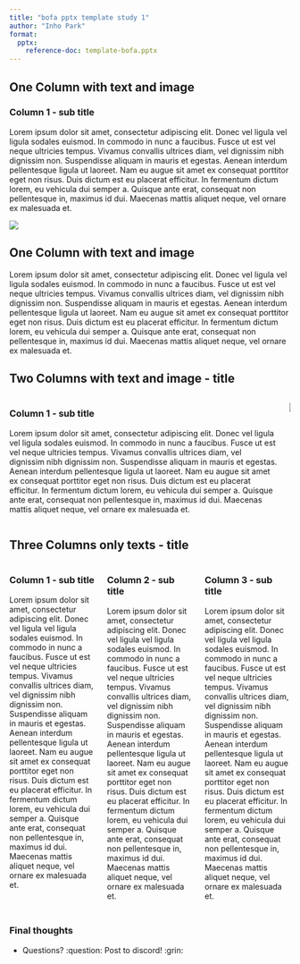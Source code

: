 ```yaml
---
title: "bofa pptx template study 1"
author: "Inho Park"
format:
  pptx:
    reference-doc: template-bofa.pptx
---
```


## One Column with text and image
### Column 1 - sub title
Lorem ipsum dolor sit amet, consectetur adipiscing elit. Donec vel ligula vel ligula sodales euismod. In commodo in nunc a faucibus. Fusce ut est vel neque ultricies tempus. Vivamus convallis ultrices diam, vel dignissim nibh dignissim non. Suspendisse aliquam in mauris et egestas. Aenean interdum pellentesque ligula ut laoreet. Nam eu augue sit amet ex consequat porttitor eget non risus. Duis dictum est eu placerat efficitur. In fermentum dictum lorem, eu vehicula dui semper a. Quisque ante erat, consequat non pellentesque in, maximus id dui. Maecenas mattis aliquet neque, vel ornare ex malesuada et.

![](student-pictures-example.png)

## One Column with text and image

Lorem ipsum dolor sit amet, consectetur adipiscing elit. Donec vel ligula vel ligula sodales euismod. In commodo in nunc a faucibus. Fusce ut est vel neque ultricies tempus. Vivamus convallis ultrices diam, vel dignissim nibh dignissim non. Suspendisse aliquam in mauris et egestas. Aenean interdum pellentesque ligula ut laoreet. Nam eu augue sit amet ex consequat porttitor eget non risus. Duis dictum est eu placerat efficitur. In fermentum dictum lorem, eu vehicula dui semper a. Quisque ante erat, consequat non pellentesque in, maximus id dui. Maecenas mattis aliquet neque, vel ornare ex malesuada et.

## Two Columns with text and image - title
::::{.columns}

:::{.column}
### Column 1 - sub title

Lorem ipsum dolor sit amet, consectetur adipiscing elit. Donec vel ligula vel ligula sodales euismod. In commodo in nunc a faucibus. Fusce ut est vel neque ultricies tempus. Vivamus convallis ultrices diam, vel dignissim nibh dignissim non. Suspendisse aliquam in mauris et egestas. Aenean interdum pellentesque ligula ut laoreet. Nam eu augue sit amet ex consequat porttitor eget non risus. Duis dictum est eu placerat efficitur. In fermentum dictum lorem, eu vehicula dui semper a. Quisque ante erat, consequat non pellentesque in, maximus id dui. Maecenas mattis aliquet neque, vel ornare ex malesuada et.
:::

:::{.column}

![](student-pictures-example.png)
:::

::::

## Three Columns only texts - title
::::{.columns}

:::{.column}
### Column 1 - sub title
Lorem ipsum dolor sit amet, consectetur adipiscing elit. Donec vel ligula vel ligula sodales euismod. In commodo in nunc a faucibus. Fusce ut est vel neque ultricies tempus. Vivamus convallis ultrices diam, vel dignissim nibh dignissim non. Suspendisse aliquam in mauris et egestas. Aenean interdum pellentesque ligula ut laoreet. Nam eu augue sit amet ex consequat porttitor eget non risus. Duis dictum est eu placerat efficitur. In fermentum dictum lorem, eu vehicula dui semper a. Quisque ante erat, consequat non pellentesque in, maximus id dui. Maecenas mattis aliquet neque, vel ornare ex malesuada et.
:::

:::{.column}
### Column 2 - sub title
Lorem ipsum dolor sit amet, consectetur adipiscing elit. Donec vel ligula vel ligula sodales euismod. In commodo in nunc a faucibus. Fusce ut est vel neque ultricies tempus. Vivamus convallis ultrices diam, vel dignissim nibh dignissim non. Suspendisse aliquam in mauris et egestas. Aenean interdum pellentesque ligula ut laoreet. Nam eu augue sit amet ex consequat porttitor eget non risus. Duis dictum est eu placerat efficitur. In fermentum dictum lorem, eu vehicula dui semper a. Quisque ante erat, consequat non pellentesque in, maximus id dui. Maecenas mattis aliquet neque, vel ornare ex malesuada et.
:::

:::{.column}
### Column 3 - sub title
Lorem ipsum dolor sit amet, consectetur adipiscing elit. Donec vel ligula vel ligula sodales euismod. In commodo in nunc a faucibus. Fusce ut est vel neque ultricies tempus. Vivamus convallis ultrices diam, vel dignissim nibh dignissim non. Suspendisse aliquam in mauris et egestas. Aenean interdum pellentesque ligula ut laoreet. Nam eu augue sit amet ex consequat porttitor eget non risus. Duis dictum est eu placerat efficitur. In fermentum dictum lorem, eu vehicula dui semper a. Quisque ante erat, consequat non pellentesque in, maximus id dui. Maecenas mattis aliquet neque, vel ornare ex malesuada et.
:::

::::

## {background-color="black"}

### Final thoughts

- Questions? :question:    Post to discord! :grin:
